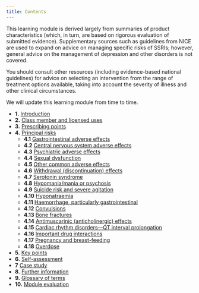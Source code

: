 ```yaml
---
title: Contents
---
```



This learning module is derived largely from summaries of product characteristics (which, in turn, are based on rigorous evaluation of submitted evidence). Supplementary sources such as guidelines from NICE are used to expand on advice on managing specific risks of SSRIs; however, general advice on the management of depression and other disorders is not covered.

You should consult other resources (including evidence-based national guidelines) for advice on selecting an intervention from the range of treatment options available, taking into account the severity of illness and other clinical circumstances.

We will update this learning module from time to time.

- **1.** [Introduction](/ssri/CON146583_2)
- **2.** [Class member and licensed uses](/ssri/CON146583_3)
- **3.** [Prescribing points](/ssri/CON146583_4)
- **4.** [Principal risks](/ssri/CON146583_5)
	- **4.1** [Gastrointestinal adverse effects](/ssri/CON146583_6)
	- **4.2** [Central nervous system adverse effects](/ssri/CON146583_7)
	- **4.3** [Psychiatric adverse effects](/ssri/CON146583_8)
	- **4.4** [Sexual dysfunction](/ssri/CON146583_9)
	- **4.5** [Other common adverse effects](/ssri/CON146583_10)
	- **4.6** [Withdrawal (discontinuation) effects](/ssri/CON146583_11)
	- **4.7** [Serotonin syndrome](/ssri/CON146583_12)
	- **4.8** [Hypomania/mania or psychosis](/ssri/CON146583_13)
	- **4.9** [Suicide risk and severe agitation](/ssri/CON146583_14)
	- **4.10** [Hyponatraemia](/ssri/CON146583_15)
	- **4.11** [Haemorrhage, particularly gastrointestinal](/ssri/CON146583_16)
	- **4.12** [Convulsions](/ssri/CON146583_17)
	- **4.13** [Bone fractures](/ssri/CON146583_18)
	- **4.14** [Antimuscarinic (anticholinergic) effects](/ssri/CON146583_19)
	- **4.15** [Cardiac rhythm disorders—QT interval prolongation](/ssri/CON146583_20)
	- **4.16** [Important drug interactions](/ssri/CON146583_21)
	- **4.17** [Pregnancy and breast-feeding](/ssri/CON146583_22)
	- **4.18** [Overdose](/ssri/CON146583_23)
- **5.** [Key points](/ssri/CON146583_24)
- **6.** [Self-assessment](/ssri/CON146583_25)
- **7** [Case study](/ssri/CON146583_26)
- **8.** [Further information](/ssri/CON146583_27)
- **9.** [Glossary of terms](/ssri/CON146583_28)
- **10.** [Module evaluation](/ssri/CON146583_29)
